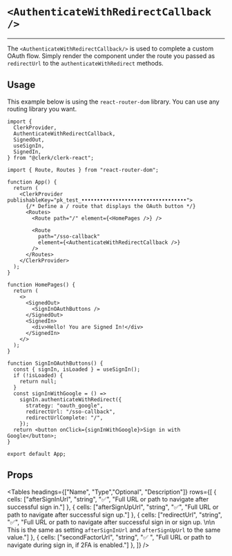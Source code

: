 
# `<AuthenticateWithRedirectCallback />`
---

The `<AuthenticateWithRedirectCallback/>` is used to complete a custom OAuth flow. Simply render the component under the route you passed as `redirectUrl` to the `authenticateWithRedirect` methods.

## Usage

This example below is using the `react-router-dom` library. You can use any routing library you want. 

```tsx copy filename="app.tsx"
import {
  ClerkProvider,
  AuthenticateWithRedirectCallback,
  SignedOut,
  useSignIn,
  SignedIn,
} from "@clerk/clerk-react";

import { Route, Routes } from "react-router-dom";

function App() {
  return (
    <ClerkProvider publishableKey="pk_test_••••••••••••••••••••••••••••••••••">
      {/* Define a / route that displays the OAuth button */}
      <Routes>
        <Route path="/" element={<HomePages />} />

        <Route
          path="/sso-callback"
          element={<AuthenticateWithRedirectCallback />}
        />
      </Routes>
    </ClerkProvider>
  );
}

function HomePages() {
  return (
    <>
      <SignedOut>
        <SignInOAuthButtons />
      </SignedOut>
      <SignedIn>
        <div>Hello! You are Signed In!</div>
      </SignedIn>
    </>
  );
}

function SignInOAuthButtons() {
  const { signIn, isLoaded } = useSignIn();
  if (!isLoaded) {
    return null;
  }
  const signInWithGoogle = () =>
    signIn.authenticateWithRedirect({
      strategy: "oauth_google",
      redirectUrl: "/sso-callback",
      redirectUrlComplete: "/",
    });
  return <button onClick={signInWithGoogle}>Sign in with Google</button>;
}

export default App;

```
## Props

<Tables headings={["Name", "Type","Optional", "Description"]} rows={[
    {
      cells: ["afterSignInUrl", "string", "✅", "Full URL or path to navigate after successful sign in."]
    },
    {
      cells: ["afterSignUpUrl", "string", "✅", "Full URL or path to navigate after successful sign up."]
    },
    {
      cells: ["redirectUrl", "string", "✅", "Full URL or path to navigate after successful sign in or sign up. \n\n This is the same as setting `afterSignInUrl` and `afterSignUpUrl` to the same value."]
    },
    {
      cells: ["secondFactorUrl", "string", "✅  ", "Full URL or path to navigate during sign in, if 2FA is enabled."]
    },
  ]} />